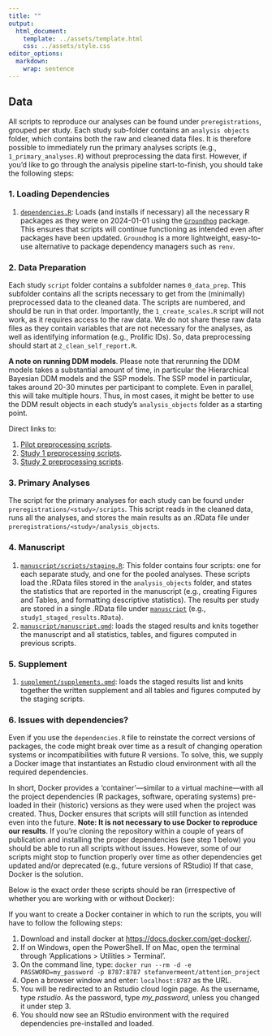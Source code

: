```yaml
---
title: ""
output: 
  html_document:
    template: ../assets/template.html
    css: ../assets/style.css
editor_options: 
  markdown: 
    wrap: sentence
---
```


## Data {#data}

All scripts to reproduce our analyses can be found under `preregistrations`, grouped per study.
Each study sub-folder contains an `analysis objects` folder, which contains both the raw and cleaned data files.
It is therefore possible to immediately run the primary analyses scripts (e.g., `1_primary_analyses.R`) without preprocessing the data first.
However, if you'd like to go through the analysis pipeline start-to-finish, you should take the following steps:

### 1. Loading Dependencies

1.  [`dependencies.R`](https://github.com/stefanvermeent/attention_project/blob/main/scripts/dependencies): Loads (and installs if necessary) all the necessary R packages as they were on 2024-01-01 using the [`Groundhog`](https://groundhogr.com/) package. 
This ensures that scripts will continue functioning as intended even after packages have been updated. 
`Groundhog` is a more lightweight, easy-to-use alternative to package dependency managers such as `renv`.

### 2. Data Preparation

Each study `script` folder contains a subfolder names `0_data_prep`. 
This subfolder contains all the scripts necessary to get from the (minimally) preprocessed data to the cleaned data.
The scripts are numbered, and should be run in that order.
Importantly, the `1_create_scales.R` script will not work, as it requires access to the raw data.
We do not share these raw data files as they contain variables that are not necessary for the analyses, as well as identifying information (e.g., Prolific IDs).
So, data preprocessing should start at `2_clean_self_report.R`. 

**A note on running DDM models**. Please note that rerunning the DDM models takes a substantial amount of time, in particular the Hierarchical Bayesian DDM models and the SSP models.
The SSP model in particular, takes around 20-30 minutes per participant to complete.
Even in parallel, this will take multiple hours.
Thus, in most cases, it might be better to use the DDM result objects in each study's `analysis_objects` folder as a starting point.

Direct links to:

1.  [Pilot preprocessing scripts](https://github.com/stefanvermeent/attention_project/blob/main/1_pilot/scripts/0_data_prep).
2.  [Study 1 preprocessing scripts](https://github.com/stefanvermeent/attention_project/blob/main/2_study1/scripts/0_data_prep).
3.  [Study 2 preprocessing scripts](https://github.com/stefanvermeent/attention_project/blob/main/3_study2/scripts/0_data_prep).



### 3. Primary Analyses

The script for the primary analyses for each study can be found under `preregistrations/<study>/scripts`. 
This script reads in the cleaned data, runs all the analyses, and stores the main results as an .RData file under `preregistrations/<study>/analysis_objects`.

### 4. Manuscript

1.  [`manuscript/scripts/staging.R`](https://github.com/stefanvermeent/attention_project/blob/main/manuscript/scripts): This folder contains four scripts: one for each separate study, and one for the pooled analyses. These scripts load the .RData files stored in the `analysis_objects` folder, and states the statistics that are reported in the manuscript (e.g., creating Figures and Tables, and formatting descriptive statistics). The results per study are stored in a single .RData file under [`manuscript`](https://github.com/stefanvermeent/attention_project/blob/main/manuscript) (e.g., `study1_staged_results.RData`).
2.  [`manuscript/manuscript.qmd`](https://github.com/stefanvermeent/abcd_ddm/blob/main/manuscript/manuscript.qmd): loads the staged results and knits together the manuscript and all statistics, tables, and figures computed in previous scripts.

### 5. Supplement

1.  [`supplement/supplements.qmd`](https://github.com/stefanvermeent/attention_project/blob/main/supplement/supplements.qmd): loads the staged results list and knits together the written supplement and all tables and figures computed by the staging scripts.

### 6. Issues with dependencies? {#using_docker}

Even if you use the `dependencies.R` file to reinstate the correct versions of packages, the code might break over time as a result of changing operation systems or incompatibilities with future R versions.
To solve, this, we supply a Docker image that instantiates an Rstudio cloud environment with all the required dependencies.

In short, Docker provides a 'container'---similar to a virtual machine---with all the project dependencies (R packages, software, operating systems) pre-loaded in their (historic) versions as they were used when the project was created.
Thus, Docker ensures that scripts will still function as intended even into the future.
**Note: It is not necessary to use Docker to reproduce our results**.
If you're cloning the repository within a couple of years of publication and installing the proper dependencies (see step 1 below) you should be able to run all scripts without issues.
However, some of our scripts might stop to function properly over time as other dependencies get updated and/or deprecated (e.g., future versions of RStudio)
If that case, Docker is the solution.

Below is the exact order these scripts should be ran (irrespective of whether you are working with or without Docker):

If you want to create a Docker container in which to run the scripts, you will have to follow the following steps:

1.  Download and install docker at <https://docs.docker.com/get-docker/>.
2.  If on Windows, open the PowerShell. If on Mac, open the terminal through 'Applications \> Utilities \> Terminal'.
3.  On the command line, type: `docker run --rm -d -e PASSWORD=my_password -p 8787:8787 stefanvermeent/attention_project`
4.  Open a browser window and enter: `localhost:8787` as the URL.
5.  You will be redirected to an Rstudio cloud login page. As the username, type *rstudio*. As the password, type *my_password*, unless you changed it under step 3.
6.  You should now see an RStudio environment with the required dependencies pre-installed and loaded.